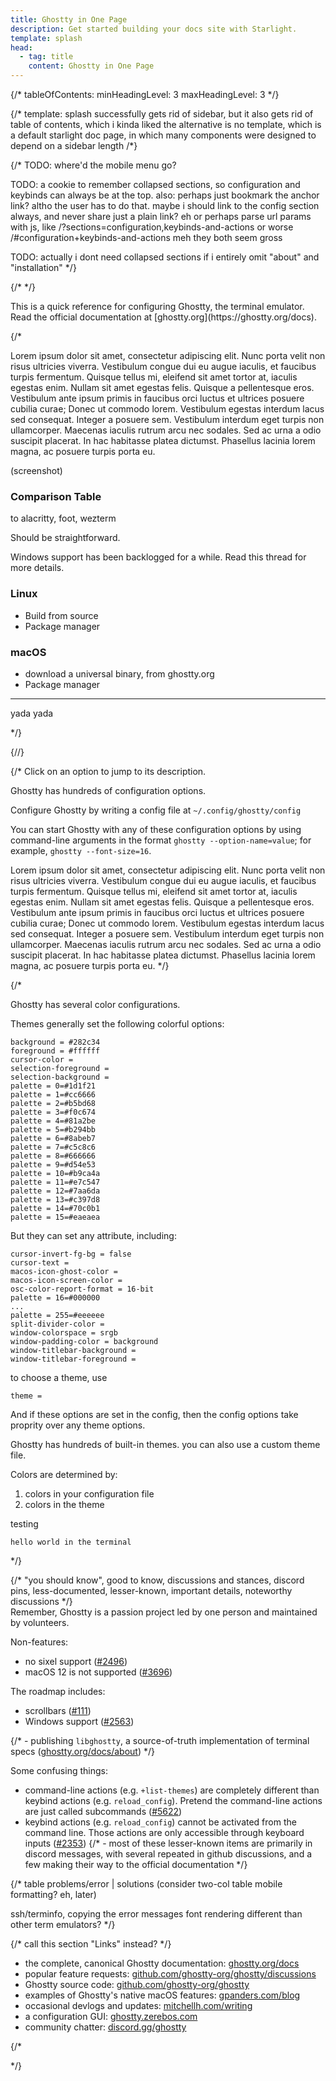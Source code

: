 ```yaml
---
title: Ghostty in One Page
description: Get started building your docs site with Starlight.
template: splash
head:
  - tag: title
    content: Ghostty in One Page
---
```


{/*
tableOfContents:
  minHeadingLevel: 3
  maxHeadingLevel: 3
*/}

{/* 
template: splash successfully gets rid of sidebar,
but it also gets rid of table of contents, which i kinda liked
the alternative is no template, which is a default starlight doc page, in which many components were designed to depend on a sidebar length
/*}

{/* 
TODO: where'd the mobile menu go?

TODO: a cookie to remember collapsed sections, so configuration and keybinds can always be at the top.
also: perhaps just bookmark the anchor link? altho the user has to do that. maybe i should link to the config section always, and never share just a plain link? eh
or perhaps parse url params with js, like
/?sections=configuration,keybinds-and-actions
or worse
/#configuration+keybinds-and-actions
meh they both seem gross

TODO: actually i dont need collapsed sections if i entirely omit "about" and "installation"
*/}



{/* 
*/}



<Aside>
This is a quick reference for configuring Ghostty, the terminal emulator.
Read the official documentation at [ghostty.org](https://ghostty.org/docs).
</Aside>



{/*
<CollapsibleSection title="About" collapsed>

Lorem ipsum dolor sit amet, consectetur adipiscing elit. Nunc porta velit non risus ultricies viverra. Vestibulum congue dui eu augue iaculis, et faucibus turpis fermentum. Quisque tellus mi, eleifend sit amet tortor at, iaculis egestas enim. Nullam sit amet egestas felis. Quisque a pellentesque eros. Vestibulum ante ipsum primis in faucibus orci luctus et ultrices posuere cubilia curae; Donec ut commodo lorem. Vestibulum egestas interdum lacus sed consequat. Integer a posuere sem. Vestibulum interdum eget turpis non ullamcorper. Maecenas iaculis rutrum arcu nec sodales. Sed ac urna a odio suscipit placerat. In hac habitasse platea dictumst. Phasellus lacinia lorem magna, ac posuere turpis porta eu.

(screenshot)


### Comparison Table

to alacritty, foot, wezterm

</CollapsibleSection>


<CollapsibleSection title="Installation" collapsed>

Should be straightforward.

<Aside>
Windows support has been backlogged for a while.
Read this thread for more details.
</Aside>

### Linux

- Build from source
- Package manager

### macOS

- download a universal binary, from ghostty.org
- Package manager

--- 

yada yada


</CollapsibleSection>
*/}

<CollapsibleSection title="Configuration">


{/*<PlatformTabs></PlatformTabs>*/}
<TabsThatOnlyChangeClass initialPlatformClass="only-gtk-linux">

<TwoColumns>
<div slot="left">
<OptionsCodeblock></OptionsCodeblock>
</div>

<div slot="right">
<div class="need-this-container-for-max-height">

{/*
Click on an option to jump to its description.

Ghostty has hundreds of configuration options.

Configure Ghostty by writing a config file at `~/.config/ghostty/config`

You can start Ghostty with any of these configuration options by using command-line arguments in the format `ghostty --option-name=value`; for example, `ghostty --font-size=16`.

Lorem ipsum dolor sit amet, consectetur adipiscing elit. Nunc porta velit non risus ultricies viverra. Vestibulum congue dui eu augue iaculis, et faucibus turpis fermentum. Quisque tellus mi, eleifend sit amet tortor at, iaculis egestas enim. Nullam sit amet egestas felis. Quisque a pellentesque eros. Vestibulum ante ipsum primis in faucibus orci luctus et ultrices posuere cubilia curae; Donec ut commodo lorem. Vestibulum egestas interdum lacus sed consequat. Integer a posuere sem. Vestibulum interdum eget turpis non ullamcorper. Maecenas iaculis rutrum arcu nec sodales. Sed ac urna a odio suscipit placerat. In hac habitasse platea dictumst. Phasellus lacinia lorem magna, ac posuere turpis porta eu.
*/}
<OptionsDocumentation></OptionsDocumentation>

</div>
</div>
</TwoColumns>

</TabsThatOnlyChangeClass>

</CollapsibleSection>

<CollapsibleSection title="Keybinds and Actions">

<TabsThatOnlyChangeClass initialPlatformClass="only-gtk-linux">

<TwoColumns>
<div slot="left">
<ActionsCodeblock></ActionsCodeblock>
</div>
<div slot="right">
<div class="need-this-container-for-max-height">
<ActionsDocumentation></ActionsDocumentation>
</div>
</div>
</TwoColumns>

</TabsThatOnlyChangeClass>

</CollapsibleSection>

{/*
<CollapsibleSection title="Colors and Themes" collapsed>

Ghostty has several color configurations.

Themes generally set the following colorful options:

```text title="~/.config/ghostty/config"
background = #282c34
foreground = #ffffff
cursor-color = 
selection-foreground = 
selection-background = 
palette = 0=#1d1f21
palette = 1=#cc6666
palette = 2=#b5bd68
palette = 3=#f0c674
palette = 4=#81a2be
palette = 5=#b294bb
palette = 6=#8abeb7
palette = 7=#c5c8c6
palette = 8=#666666
palette = 9=#d54e53
palette = 10=#b9ca4a
palette = 11=#e7c547
palette = 12=#7aa6da
palette = 13=#c397d8
palette = 14=#70c0b1
palette = 15=#eaeaea
```

But they can set any attribute, including:

```text title="~/.config/ghostty/config" a-flag another-option="test"
cursor-invert-fg-bg = false
cursor-text = 
macos-icon-ghost-color = 
macos-icon-screen-color = 
osc-color-report-format = 16-bit
palette = 16=#000000
...
palette = 255=#eeeeee
split-divider-color = 
window-colorspace = srgb
window-padding-color = background
window-titlebar-background = 
window-titlebar-foreground = 
```

to choose a theme, use 

```
theme = 
```

And if these options are set in the config, then the config options take proprity over any theme options.

Ghostty has hundreds of built-in themes.
you can also use a custom theme file.

Colors are determined by:
1) colors in your configuration file
2) colors in the theme




</CollapsibleSection>

<CollapsibleSection title="Command-Line Options" collapsed>

testing 
```text frame="terminal"
hello world in the terminal
```

</CollapsibleSection>

*/}

<CollapsibleSection title="Noteworthy Details" collapsed>
{/* "you should know", good to know, discussions and stances, discord pins, less-documented, lesser-known, important details, noteworthy discussions */}

<Aside>
Remember, Ghostty is a passion project led by one person and maintained by volunteers.
</Aside>

Non-features:

- no sixel support ([#2496](https://github.com/ghostty-org/ghostty/discussions/2496))
- macOS 12 is not supported ([#3696](https://github.com/ghostty-org/ghostty/discussions/3696#discussioncomment-11703049))

The roadmap includes:

- scrollbars ([#111](https://github.com/ghostty-org/ghostty/issues/111))
- Windows support ([#2563](https://github.com/ghostty-org/ghostty/discussions/2563))

{/* - publishing `libghostty`, a source-of-truth implementation of terminal specs ([ghostty.org/docs/about](https://ghostty.org/docs/about#libghostty)) */}

Some confusing things:

- command-line actions (e.g. `+list-themes`) are completely different than keybind actions (e.g. `reload_config`).
Pretend the command-line actions are just called subcommands ([#5622](https://github.com/ghostty-org/ghostty/discussions/5622#discussioncomment-12095784))
- keybind actions (e.g. `reload_config`) cannot be activated from the command line. 
Those actions are only accessible through keyboard inputs ([#2353](https://github.com/ghostty-org/ghostty/discussions/2353))
{/* - most of these lesser-known items are primarily in discord messages, with several repeated in github discussions, and a few making their way to the official documentation */}

</CollapsibleSection>

{/*
<CollapsibleSection title="Troubleshooting" collapsed>
table
problems/error | solutions
(consider two-col table mobile formatting? eh, later)

ssh/terminfo, copying the error messages
font rendering different than other term emulators?
</CollapsibleSection>
*/}

<CollapsibleSection title="Other Resources" collapsed>
{/* call this section "Links" instead? */}

- the complete, canonical Ghostty documentation: [ghostty.org/docs](https://ghostty.org/docs)
- popular feature requests: [github.com/ghostty-org/ghostty/discussions](https://github.com/ghostty-org/ghostty/discussions?discussions_q=is%3Aopen+sort%3Atop)
- Ghostty source code: [github.com/ghostty-org/ghostty](https://github.com/ghostty-org/ghostty)
- examples of Ghostty's native macOS features: [gpanders.com/blog](https://gpanders.com/blog/ghostty-is-native-so-what/)
- occasional devlogs and updates: [mitchellh.com/writing](https://mitchellh.com/writing)
- a configuration GUI: [ghostty.zerebos.com](https://ghostty.zerebos.com/)
- community chatter: [discord.gg/ghostty](https://discord.gg/ghostty)

</CollapsibleSection>

{/*
<script type="module">
await import('/pagefind/pagefind-highlight.js')
new PagefindHighlight({ highlightParam: "highlight" })
</script>
*/}
